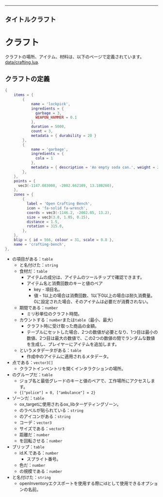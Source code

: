 ***

## タイトルクラフト

# クラフト

クラフトの場所、アイテム、材料は、以下のページで定義されています。[data/crafting.lua](https://github.com/communityox/ox_inventory/blob/main/data/crafting.lua).

## クラフトの定義

```lua
{
    items = {
        {
            name = 'lockpick',
            ingredients = {
              garbage = 3,
              WEAPON_HAMMER = 0.1
            },
            duration = 5000,
            count = 3,
            metadata = { durability = 20 }
        },
        {
            name = 'garbage',
            ingredients = {
              cola = 1
            },
            metadata = { description = 'An empty soda can.', weight = 20, image = 'trash_can' }
        },
    },
    points = {
      vec3(-1147.083008, -2002.662109, 13.180260),
    },
    zones = {
        {
          label = 'Open Crafting Bench',
          icon = 'fa-solid fa-wrench',
          coords = vec3(-1146.2, -2002.05, 13.2),
          size = vec3(3.8, 1.05, 0.15),
          distance = 1.5,
          rotation = 315.0,
        },
    },
    blip = { id = 566, colour = 31, scale = 0.8 },
    name = 'crafting-bench',
},
```

* の項目がある：`table`
  * と名付けた：`string`
  * 食材だ：`table`
    * アイテムの成分は、アイテムのツールチップで確認できます。
    * アイテム名と消費回数のキーと値のペア
      * key - 項目名。
      * 値 - 1以上の場合は消費回数、1以下0以上の場合は耐久消費量。
        0に設定された場合、そのアイテムは必要だが消費されない。
  * 期間である：`number`
    * ミリ秒単位のクラフト時間。
  * カウントする：`number`または`table`（最小、最大）
    * クラフト時に受け取った商品の金額。
    * テーブルにセットした場合、2つの数値が必要となり、1つ目は最小の数値、2つ目は最大の数値で、この2つの数値の間でランダムな数値を生成し、プレイヤーにアイテムを追加します。
  * というメタデータがある：`table`
    * 作成中のアイテムに適用されるメタデータ。
* 点である：`vector3[]`
  * クラフトインベントリを開くインタラクションの場所。
* のグループだ：`table`
  * ジョブ名と最低グレードのキーと値のペアで、工作場所にアクセスします。
  * `{["police"] = 0, ["ambulance"] = 2}`
* ゾーンだ：`table`
  * ox\_targetに使用されるox\_libターゲティングゾーン。
  * のラベルが貼られている：`string`
  * のアイコンがある：`string`
  * コーデ：`vector3`
  * サイズである：`vector3`
  * 距離だ：`number`
  * を回転させる：`number`
* ブリップ：`table`
  * id.K.である：`number`
    * スプライト番号。
  * 色だ：`number`
  * の規模である：`number`
* と名付けた：`string`
  * openInventoryエクスポートを使用する際にidとして使用できるオプションの名前。
